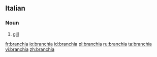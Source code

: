 ==Italian==

===Noun===
{{it-noun|branchi|f|a|e}}

# [[gill]]

[[fr:branchia]]
[[io:branchia]]
[[id:branchia]]
[[pl:branchia]]
[[ru:branchia]]
[[ta:branchia]]
[[vi:branchia]]
[[zh:branchia]]